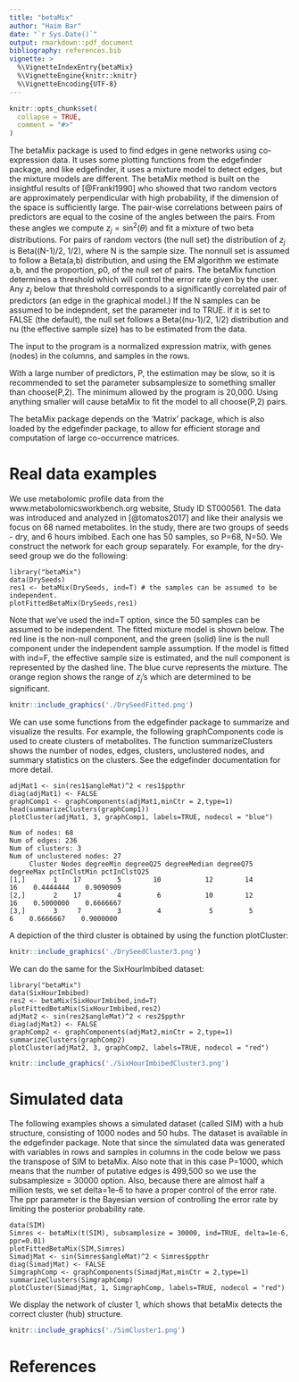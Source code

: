 ```yaml
---
title: "betaMix"
author: "Haim Bar"
date: "`r Sys.Date()`"
output: rmarkdown::pdf_document
bibliography: references.bib
vignette: >
  %\VignetteIndexEntry{betaMix}
  %\VignetteEngine{knitr::knitr}
  %\VignetteEncoding{UTF-8}
---
```


```r
knitr::opts_chunk$set(
  collapse = TRUE,
  comment = "#>"
)
```




The betaMix package is used to find edges in gene networks using co-expression data. It uses some plotting functions from the edgefinder package, and like edgefinder, it uses a mixture model to detect edges, but the mixture models are different. The betaMix method is built on the insightful results of [@Frankl1990] who showed that two random vectors are approximately perpendicular with high probability, if the dimension of the space is sufficiently large. The pair-wise correlations between pairs of predictors are equal to the cosine of the angles between the pairs. From these angles we compute $z_j=\sin^2(\theta)$ and fit a mixture of two beta distributions. For pairs of random vectors (the null set) the distribution of $z_j$ is Beta((N-1)/2, 1/2), where N is the sample size. The nonnull set is assumed to follow a Beta(a,b) distribution, and using the EM algorithm we estimate a,b, and the proportion, p0, of the null set of pairs. The betaMix function determines a threshold which will control the error rate given by the user. Any $z_j$ below that threshold corresponds to a significantly correlated pair of predictors (an edge in the graphical model.)
If the N samples can be assumed to be indepndent, set the parameter ind to TRUE. If it is set to FALSE (the default), the null set follows a Beta((nu-1)/2, 1/2) distribution and nu (the effective sample size) has to be estimated from the data.

The input to the program is a normalized expression matrix, with genes (nodes) in the columns, and samples in the rows.

With a large number of predictors, P, the estimation may be slow, so it is recommended to set the parameter subsamplesize to something smaller than choose(P,2). The minimum allowed by the program is 20,000. Using anything smaller will cause betaMix to fit the model to all choose(P,2) pairs. 

The betaMix package depends on the 'Matrix' package, which is also loaded by the edgefinder package, to allow for efficient storage and computation of large co-occurrence matrices. 


# Real data examples

We use metabolomic profile data from the www.metabolomicsworkbench.org website, Study ID ST000561. The data was introduced and analyzed in [@tomatos2017] and like their analysis we focus on 68 named metabolites. In the study, there are two groups of seeds - dry, and 6 hours imbibed. Each one has 50 samples, so P=68, N=50. We construct the network for each group separately. For example, for the dry-seed group we do the following:

```
library("betaMix")
data(DrySeeds)
res1 <- betaMix(DrySeeds, ind=T) # the samples can be assumed to be independent.
plotFittedBetaMix(DrySeeds,res1)
```

Note that we've used the ind=T option, since the 50 samples can be assumed to be independent. The fitted mixture model is shown below. The red line is the non-null component, and the green (solid) line is the null component under the independent sample assumption. If the model is fitted with ind=F, the effective sample size is estimated, and the null component is represented by the dashed line. The blue curve represents the mixture. The orange region shows the range of $z_j$'s which are determined to be significant.


```r
knitr::include_graphics('./DrySeedFitted.png')
```

We can use some functions from the edgefinder package to summarize and visualize the results. For example, the following graphComponents code is used to create clusters of metabolites. The function summarizeClusters shows the number of nodes, edges, clusters, unclustered nodes, and summary statistics on the clusters. See the edgefinder documentation for more detail.

```
adjMat1 <- sin(res1$angleMat)^2 < res1$ppthr
diag(adjMat1) <- FALSE
graphComp1 <- graphComponents(adjMat1,minCtr = 2,type=1)
head(summarizeClusters(graphComp1))
plotCluster(adjMat1, 3, graphComp1, labels=TRUE, nodecol = "blue")
```


```
Num of nodes: 68 
Num of edges: 236 
Num of clusters: 3 
Num of unclustered nodes: 27 
     Cluster Nodes degreeMin degreeQ25 degreeMedian degreeQ75 degreeMax pctInClstMin pctInClstQ25
[1,]       1    17         5        10           12        14        16    0.4444444    0.9090909
[2,]       2    17         4         6           10        12        16    0.5000000    0.6666667
[3,]       3     7         3         4            5         5         6    0.6666667    0.9000000
```

A depiction of the third cluster is obtained by using the function plotCluster:

```r
knitr::include_graphics('./DrySeedCluster3.png')
```

We can do the same for the SixHourImbibed dataset:

```
library("betaMix")
data(SixHourImbibed)
res2 <- betaMix(SixHourImbibed,ind=T)
plotFittedBetaMix(SixHourImbibed,res2)
adjMat2 <- sin(res2$angleMat)^2 < res2$ppthr
diag(adjMat2) <- FALSE
graphComp2 <- graphComponents(adjMat2,minCtr = 2,type=1)
summarizeClusters(graphComp2)
plotCluster(adjMat2, 3, graphComp2, labels=TRUE, nodecol = "red")
```


```r
knitr::include_graphics('./SixHourImbibedCluster3.png')
```


# Simulated data

The following examples shows a simulated dataset (called SIM) with a hub structure, consisting of 1000 nodes and 50 hubs. The dataset is available in the edgefinder package. Note that since the simulated data was generated with variables in rows and samples in columns in the code below we pass the transpose of SIM to betaMix. Also note that in this case P=1000, which means that the number of putative edges is 499,500 so we use the subsamplesize = 30000 option. Also, because there are almost half a million tests, we set delta=1e-6 to have a proper control of the error rate. The ppr parameter is the Bayesian version of controlling the error rate by limiting the posterior probability rate.


```
data(SIM)
Simres <- betaMix(t(SIM), subsamplesize = 30000, ind=TRUE, delta=1e-6, ppr=0.01)
plotFittedBetaMix(SIM,Simres)
SimadjMat <- sin(Simres$angleMat)^2 < Simres$ppthr
diag(SimadjMat) <- FALSE
SimgraphComp <- graphComponents(SimadjMat,minCtr = 2,type=1)
summarizeClusters(SimgraphComp)
plotCluster(SimadjMat, 1, SimgraphComp, labels=TRUE, nodecol = "red")
```

We  display the network of cluster 1, which shows that betaMix detects the correct cluster (hub) structure.

```r
knitr::include_graphics('./SimCluster1.png')
```

# References
